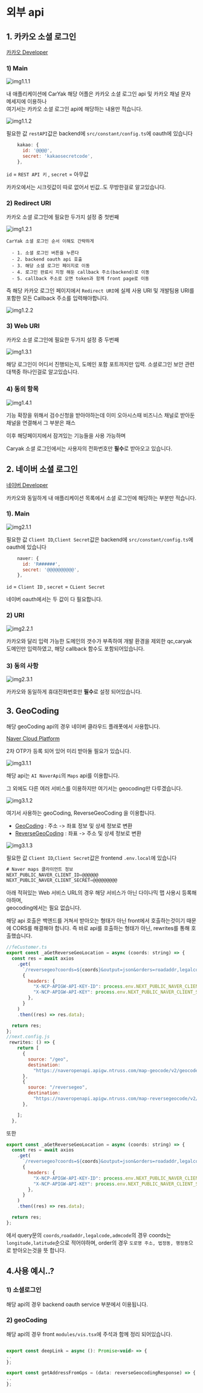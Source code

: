 
# 외부 api

## 1. 카카오 소셜 로그인

[카카오 Developer](https://developers.kakao.com/)

### 1) Main

![img1.1.1](/backUpImg/img1.1.1.png)

내 애플리케이션에 CarYak 해당 어플은 카카오 소셜 로그인 api 및 카카오 채널 문자 메세지에 이용하나  
여기서는 카카오 소셜 로그인 api에 해당하는 내용만 적습니다.

![img1.1.2](/backUpImg/img1.1.2.png)

필요한 값 `restAPI`값은 backend에 `src/constant/config.ts`에 oauth에 있습니다

```javascript
    kakao: {
      id: '@@@@',
      secret: 'kakaosecretcode',
    },
```

`id` = `REST API 키` , `secret` = 아무값

카카오에서는 시크릿값이 따로 없어서 빈값..도 무방한걸로 알고있습니다.

### 2) Redirect URI

카카오 소셜 로그인에 필요한 두가지 설정 중 첫번째

![img1.2.1](/backUpImg/img1.2.1.png)

```console
CarYak 소셜 로그인 순서 이해도 간략하게

  - 1. 소셜 로그인 버튼을 누른다
  - 2. backend oauth api 호출
  - 3. 해당 소셜 로그인 페이지로 이동
  - 4. 로그인 완료시 지정 해둔 callback 주소(backend)로 이동
  - 5. callback 주소로 오면 token과 함께 front page로 이동
```

즉 해당 카카오 로그인 페이지에서 `Redirect URI`에
실제 사용 URI 및 개발팀용 URI를 포함한 모든 Callback 주소를 입력해야합니다.

![img1.2.2](/backUpImg/img1.2.2.png)

### 3) Web URI

카카오 소셜 로그인에 필요한 두가지 설정 중 두번째

![img1.3.1](/backUpImg/img1.3.1.png)

해당 로그인이 어디서 진행되는지, 도메인 포함 포트까지만 입력. 소셜로그인 보안 관련 대책중 하나인걸로 알고있습니다.

### 4) 동의 항목

![img1.4.1](/backUpImg/img1.4.1.png)

기능 확장을 위해서 검수신청을 받아야하는데 이미 오아시스때 비즈니스 채널로 받아둔 채널을 연결해서 그 부분은 패스

이후 해당페이지에서 잠겨있는 기능들을 사용 가능하며

Caryak 소셜 로그인에서는 사용자의 전화번호만 **필수**로 받아오고 있습니다.

## 2. 네이버 소셜 로그인

[네이버 Developer](https://developers.naver.com/main/)

카카오와 동일하게 내 애플리케이션 목록에서 소셜 로그인에 해당하는 부분만 적습니다.

### 1). Main

![img2.1.1](/backUpImg/img2.1.1.png)

필요한 값 `Client ID`,`Client Secret`값은 backend에 `src/constant/config.ts`에 oauth에 있습니다

```javascript
    naver: {
      id: 'R######',
      secret: '@@@@@@@@@@',
    },
```

`id` = `Client ID` , `secret` = `CLient Secret`

네이버 oauth에서는 두 값이 다 필요합니다.

### 2) URI

![img2.2.1](/backUpImg/img2.2.1.png)

카카오와 달리 입력 가능한 도메인의 갯수가 부족하여 개발 환경을 제외한
qc,caryak 도메인만 입력하였고, 해당 callback 함수도 포함되어있습니다.

### 3) 동의 사항

![img2.3.1](/backUpImg/img2.3.1.png)

카카오와 동일하게 휴대전화번호만 **필수**로 설정 되어있습니다.

## 3. GeoCoding

해당 geoCoding api의 경우 네이버 클라우드 플래폿에서 사용합니다.

[Naver Cloud Platform](https://www.ncloud.com/)

2차 OTP가 등록 되어 있어 미리 받아둘 필요가 있습니다.

![img3.1.1](/backUpImg/img3.1.1.png)

해당 api는 `AI NaverApi`의 `Maps` api를 이용합니다.

그 외에도 다른 여러 서비스를 이용하지만 여기서는 geocoding만 다루겠습니다.

![img3.1.2](/backUpImg/img3.1.2.png)

여기서 사용하는 geoCoding, ReverseGeoCoding 을 이용합니다.

- [GeoCoding](https://api.ncloud-docs.com/docs/ai-naver-mapsgeocoding-geocode) : 주소 -> 좌표 정보 및 상세 정보로 변환
- [ReverseGeoCoding](https://api.ncloud-docs.com/docs/ai-naver-mapsreversegeocoding-gc) : 좌표 -> 주소 및 상세 정보로 변환

![img3.1.3](/backUpImg/img3.1.3.png)

필요한 값 `Client ID`,`Client Secret`값은 frontend `.env.local`에 있습니다

```javascript
# Naver maps 클라이언트 정보
NEXT_PUBLIC_NAVER_CLIENT_ID=@@@@@@
NEXT_PUBLIC_NAVER_CLIENT_SECRET=@@@@@@@@@
```

아래 적혀있는 Web 서비스 URL의 경우 해당 서비스가 아닌 다이나믹 맵 사용시 등록해야하며,  
geocoding에서는 필요 없습니다.

해당 api 호출은 백엔드를 거쳐서 받아오는 형태가 아닌 front에서 호출하는것이기 때문에 CORS를 해결해야 합니다.
즉 바로 api를 호출하는 형태가 아닌, rewrites를 통해 호출했습니다.

```javascript
//feCustomer.ts
export const _aGetReverseGeoLocation = async (coords: string) => {
  const res = await axios
    .get(
      `/reversegeo?coords=${coords}&output=json&orders=roadaddr,legalcode,admcode`,
      {
        headers: {
          "X-NCP-APIGW-API-KEY-ID": process.env.NEXT_PUBLIC_NAVER_CLIENT_ID,
          "X-NCP-APIGW-API-KEY": process.env.NEXT_PUBLIC_NAVER_CLIENT_SECRET,
        },
      }
    )
    .then((res) => res.data);

  return res;
};
//next.config.js
 rewrites: () => {
    return [
      {
        source: "/geo",
        destination:
          "https://naveropenapi.apigw.ntruss.com/map-geocode/v2/geocode",
      },
      {
        source: "/reversegeo",
        destination:
          "https://naveropenapi.apigw.ntruss.com/map-reversegeocode/v2/gc",
      },

    ];
  },

```

또한

```javascript
export const _aGetReverseGeoLocation = async (coords: string) => {
  const res = await axios
    .get(
      `/reversegeo?coords=${coords}&output=json&orders=roadaddr,legalcode,admcode`,
      {
        headers: {
          "X-NCP-APIGW-API-KEY-ID": process.env.NEXT_PUBLIC_NAVER_CLIENT_ID,
          "X-NCP-APIGW-API-KEY": process.env.NEXT_PUBLIC_NAVER_CLIENT_SECRET,
        },
      }
    )
    .then((res) => res.data);

  return res;
};
```

에서 query문의 `coords`,`roadaddr,legalcode,admcode`의 경우
coords는 `longitude,latitude`순으로 적어야하며,
order의 경우 `도로명 주소, 법정동, 행정동`으로 받아오는것을 뜻 합니다.

## 4.사용 예시..?

### 1) 소셜로그인

해당 api의 경우 backend oauth service 부분에서 이용됩니다.

### 2) geoCoding

해당 api의 경우 front `modules/vis.tsx`에 주석과 함께 정리 되어있습니다.

```javascript

export const deepLink = async (): Promise<void> => {
..
};

export const getAddressFromGps = (data: reverseGeocodingResponse) => {
..
};
```
